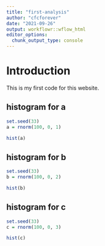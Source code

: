 ```yaml
---
title: "first-analysis"
author: "cfcforever"
date: "2021-09-26"
output: workflowr::wflow_html
editor_options:
  chunk_output_type: console
---
```


# Introduction
This is my first code for this website.

## histogram for a
```r
set.seed(33)
a = rnorm(100, 0, 1)

hist(a)
```


## histogram for b
```r
set.seed(33)
b = rnorm(100, 0, 2)

hist(b)
```


## histogram for c
```r
set.seed(33)
c = rnorm(100, 0, 3)

hist(c)
```